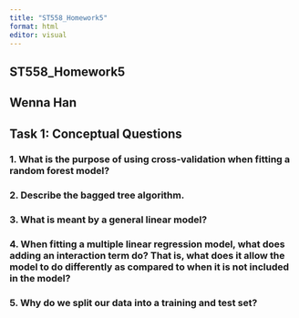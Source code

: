 ```yaml
---
title: "ST558_Homework5"
format: html
editor: visual
---
```


## ST558_Homework5

## Wenna Han

## Task 1: Conceptual Questions

### 1. What is the purpose of using cross-validation when fitting a random forest model? 

### 2. Describe the bagged tree algorithm. 

### 3. What is meant by a general linear model? 

### 4. When fitting a multiple linear regression model, what does adding an interaction term do? That is, what does it allow the model to do differently as compared to when it is not included in the model? 

### 5. Why do we split our data into a training and test set?
